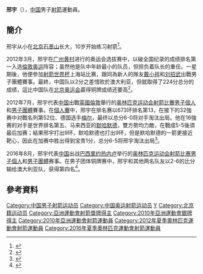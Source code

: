 {{Infobox sportsperson
| headercolor    = #C0C0C0
| name           = 邢宇
| image          = 
| imagesize      =
| caption        =
| birthname      =
| fullname       =
| nickname       =
| nationality    = 
| residence      =
| birthdate      = {{birth_date_and_age|1991|3|12}}<ref name="伦敦奥运">{{cite web|title=2012伦敦奥运会中国体育代表团成员名录 - 邢宇|url=http://2012teamchina.olympic.cn/index.php/personview/persons/16113|access-date=2012-07-17|archive-date=2012-08-15|archive-url=https://web.archive.org/web/20120815003230/http://2012teamchina.olympic.cn/index.php/personview/persons/16113|dead-url=no}}{{zh-cn}}</ref>
| birthplace     = {{CHN}}[[北京市|北京市]]
| height         = {{height|m=1.88}}<ref name="伦敦奥运"/>
| weight         = {{weight|kg=77}}<ref name="伦敦奥运"/>
| website        = 
| country        = {{CHN}}
| sport          = 男子[[射箭|射箭]]
| collegeteam    =
| club           =
| team           =
| turnedpro      =
| coach          = [[赖永钦|赖永钦]]<ref name="伦敦奥运"/>
| retired        =
| coaching       =
| worlds         =
| regionals      =
| nationals      =
| olympics       =
| paralympics    =
| highestranking =
| pb             =
| medaltemplates = 
{{MedalCompetition | [[亞洲運動會|亞洲運動會]]}}
{{MedalSilver| [[2010年亞洲運動會|2010年 廣州]] | [[2010年亞洲運動會射箭比賽|男子團體]] }}
| show-medals    = yes
}}
'''邢宇'''（{{bd|1991年|3月12日}}），[[中国|中国]]男子[[射箭|射箭]]運動員。

==簡介==
邢宇从小在[[北京|北京]][[石景山|石景山]]长大，10岁开始练习射箭<ref name="网易0708">{{zh-cn}}{{cite news|title=射箭国手邢宇期待里约夺金 亚运赢韩国增信心|url=http://sports.21cn.com/integrate/other/a/2016/0708/15/31262129.shtml?open_source=weibo_search|agency=网易|date=2016-07-08|deadurl=yes|archiveurl=https://web.archive.org/web/20170305033908/http://sports.21cn.com/integrate/other/a/2016/0708/15/31262129.shtml?open_source=weibo_search|archivedate=2017-03-05}}</ref>。

2012年3月，邢宇在[[广州|广州]][[黄村街道|黄村]]进行的奥运会选拔赛中，以破全国纪录的成绩排名第一入选[[倫敦奥运|倫敦奥运]]阵容；虽然他是队中年龄最小的队员，但担负着队长的重任。一星期後，他便參加[[射箭世界杯|射箭世界杯]]上海站比赛，跟同為新人的隊友[[戴小祥|戴小祥]]和[[刘招武|刘招武]]出戰男子團體賽事。最終，中国队以2分之差惜败於澳大利亚，但就取得了224分总分的成绩，這比中国队在[[2008年夏季奥林匹克运动会|北京奥运会]]贏得铜牌成绩还要高<ref>{{zh-cn}}{{cite news|title=年少老成邢宇新任射箭队队长 伦敦之战争完美|url=http://2012.qq.com/a/20120723/000324.htm|agency=华奥星空|date=2012-07-23|accessdate=2016-07-22|archive-date=2017-03-05|archive-url=https://web.archive.org/web/20170305014701/http://2012.qq.com/a/20120723/000324.htm|dead-url=no}}</ref>。

2012年7月，邢宇代表[[2012年夏季奥林匹克运动会中国代表团|中国]]出戰[[英國|英國]][[倫敦|倫敦]]舉行的[[2012年夏季奥林匹克运动会|奥林匹克运动会]][[2012年夏季奧林匹克運動會射箭比賽|射箭比賽]][[2012年夏季奧林匹克運動會射箭比賽－男子個人|男子個人]]和[[2012年夏季奧林匹克運動會射箭比賽－男子團體|男子團體]]賽事。在[[2012年夏季奧林匹克運動會男子個人射箭比賽|個人賽]]中，邢宇在排名赛以673环排名第13，在接下的32強赛中对戰名列第52位、德国选手[[Camilo_Mayr|梅尔]]，最终以总分6-0将对手淘汰出局。他在16強赛的对手是世界排名第五、马来西亚的[[凱魯·安華·穆罕默德|默哈默德]]，雙方勢均力敵，在戰成5-5後須最后加赛；結果邢宇打出9环，默哈默德也打出9环，但是默哈默德的一箭更接近靶心，因此在加赛中胜出得到宝贵1分，总分6-5将邢宇淘汰出局<ref>{{zh-cn}}{{cite news|title=射箭男子个人赛-中国邢宇加赛告负无缘16强|url=http://2012.sina.com.cn/cn/aq/2012-07-31/184429814.shtml|agency=新浪体育|date=2012-07-31|accessdate=2016-07-22|archive-date=2019-07-24|archive-url=https://web.archive.org/web/20190724213835/http://2012.sina.com.cn/cn/aq/2012-07-31/184429814.shtml|dead-url=no}}</ref>。

2016年8月，邢宇代表[[2016年夏季奥林匹克运动会中国代表团|中国]]出战[[巴西|巴西]][[里约热内卢|里约热内卢]]举行的[[2016年夏季奥林匹克运动会|奥林匹克运动会]][[2016年夏季奥林匹克运动会射箭比赛|射箭比赛]][[2016年夏季奧林匹克運動會射箭比賽－男子個人|男子個人]]和[[2016年夏季奧林匹克運動會射箭比賽－男子團體|男子團體]]赛事。在男子团体铜牌赛中，邢宇和其他两名队友以2-6的比分输给澳大利亚队，获得第四名<ref>{{cite news|accessdate=2016-08-06|url=http://2016.qq.com/a/20160807/001902.htm|title=快讯-射箭男子团体铜牌赛 中国队遗憾失利|publisher=腾讯体育|archive-date=2017-03-05|archive-url=https://web.archive.org/web/20170305014002/http://2016.qq.com/a/20160807/001902.htm|dead-url=no}}</ref>。
==參考資料==
{{Reflist}}

{{DEFAULTSORT:Xing Yu}}
[[Category:中国男子射箭运动员|Category:中国男子射箭运动员]]
[[Category:中国奥运射箭运动员|Category:中国奥运射箭运动员]]
[[Category:邢姓|Y]]
[[Category:北京籍运动员|Category:北京籍运动员]]
[[Category:亞洲運動會射箭獎牌得主|Category:亞洲運動會射箭獎牌得主]]
[[Category:2010年亞洲運動會銀牌得主|Category:2010年亞洲運動會銀牌得主]]
[[Category:2010年亞洲運動會射箭運動員|Category:2010年亞洲運動會射箭運動員]]
[[Category:2012年夏季奧林匹克運動會射箭運動員|Category:2012年夏季奧林匹克運動會射箭運動員]]
[[Category:2016年夏季奧林匹克運動會射箭運動員|Category:2016年夏季奧林匹克運動會射箭運動員]]